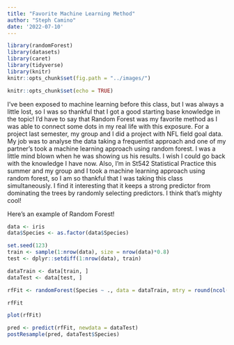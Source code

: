 ```yaml
---
title: "Favorite Machine Learning Method"
author: "Steph Camino"
date: '2022-07-10'
---
```


```r
library(randomForest)
library(datasets)
library(caret)
library(tidyverse)
library(knitr)
knitr::opts_chunk$set(fig.path = "../images/")
```

```r
knitr::opts_chunk$set(echo = TRUE)
```


I've been exposed to machine learning before this class, but I was always a little lost, so I was so thankful that I got a good starting base knowledge in the topic! I'd have to say that Random Forest was my favorite method as I was able to connect some dots in my real life with this exposure. For a project last semester, my group and I did a project with NFL field goal data. My job was to analyse the data taking a frequentist approach and one of my partner's took a machine learning approach using random forest. I was a little mind blown when he was showing us his results. I wish I could go back with the knowledge I have now. Also, I'm in St542 Statistical Practice this summer and my group and I took a machine learning approach using random forest, so I am so thankful that I was taking this class simultaneously. I find it interesting that it keeps a strong predictor from dominating the trees by randomly selecting predictors. I think that's mighty cool!

Here's an example of Random Forest!

```r
data <- iris
data$Species <- as.factor(data$Species)

set.seed(123)
train <- sample(1:nrow(data), size = nrow(data)*0.8)
test <- dplyr::setdiff(1:nrow(data), train)

dataTrain <- data[train, ]
dataTest <- data[test, ]

rfFit <- randomForest(Species ~ ., data = dataTrain, mtry = round(ncol(data)/3), ntree = 500, importance = TRUE)

rfFit

plot(rfFit)

pred <- predict(rfFit, newdata = dataTest)
postResample(pred, dataTest$Species)
```


